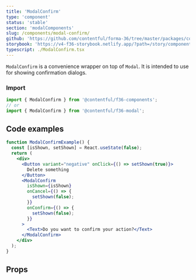 ```yaml
---
title: 'ModalConfirm'
type: 'component'
status: 'stable'
section: 'modalComponents'
slug: /components/modal-confirm/
github: 'https://github.com/contentful/forma-36/tree/master/packages/components/modal/src'
storybook: 'https://v4-f36-storybook.netlify.app/?path=/story/components-modal-modalconfirm--basic'
typescript: ./ModalConfirm.tsx
---
```



`ModalConfirm` is a convenience wrapper on top of `Modal`. It is intended to use for showing confirmation dialogs.

### Import

```js static=true
import { ModalConfirm } from '@contentful/f36-components';
// or
import { ModalConfirm } from '@contentful/f36-modal';
```

## Code examples

```jsx
function ModalConfirmExample() {
  const [isShown, setShown] = React.useState(false);
  return (
    <div>
      <Button variant="negative" onClick={() => setShown(true)}>
        Delete something
      </Button>
      <ModalConfirm
        isShown={isShown}
        onCancel={() => {
          setShown(false);
        }}
        onConfirm={() => {
          setShown(false);
        }}
      >
        <Text>Do you want to confirm your action?</Text>
      </ModalConfirm>
    </div>
  );
}
```

## Props

<Props of="ModalConfirm" />
